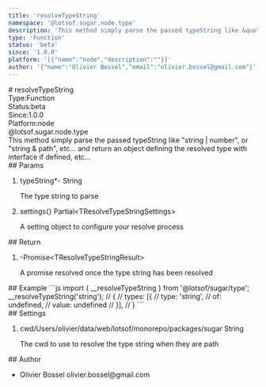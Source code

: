 ```yaml
---
title: 'resolveTypeString'
namespace: '@lotsof.sugar.node.type'
description: 'This method simply parse the passed typeString like &quot;string | number&quot;, or &quot;string &amp; path&quot;, etc... and return an object defining the resolved type with interface if defined, etc...'
type: 'Function'
status: 'beta'
since: '1.0.0'
platform: '[{"name":"node","description":""}]'
author: '{"name":"Olivier Bossel","email":"olivier.bossel@gmail.com"}'
---
```

<div class="docmap-mdx">
# resolveTypeString
<div class="_metas">
<div class="_type"><span class="_type-label">Type:</span><span class="_type-value">Function</span></div>
<div class="_status"><span class="_status-label">Status:</span><span class="_status-value -beta">beta</span></div>
<div class="_since"><span class="_since-label">Since:</span><span class="_since-value">1.0.0</span></div>
<div class="_platform"><span class="_platform-label">Platform:</span><span class="_platform-value -node">node</span></div>
</div>
<div class="_namespace">@lotsof.sugar.node.type</div>
<div class="_description typo-lead typo-format">
This method simply parse the passed typeString like &quot;string | number&quot;, or &quot;string &amp; path&quot;, etc... and return
an object defining the resolved type with interface if defined, etc...
</div>
<div class="_params">
## Params
<ol class="_list">
<li class="_item">
<span class="_name">typeString<span class="_required">*</span></span><span class="_default">-</span> <span class="_type">String</span>
<p class="_description">The type string to parse</p>
</li>
<li class="_item">
<span class="_name">settings</span><span class="_default">&lcub;&rcub;</span> <span class="_type">Partial&lt;TResolveTypeStringSettings&gt;</span>
<p class="_description">A setting object to configure your resolve process</p>
</li>
</ol>
</div>
<div class="_return">
## Return
<ol class="_list">
<li class="_item">
<span class="_default">-</span><span class="_type">Promise&lt;TResolveTypeStringResult&gt;</span>
<p class="_description">A promise resolved once the type string has been resolved</p>
</li>
</ol>
</div>
<div class="_examples">
## Example
```js
import { __resolveTypeString } from '@lotsof/sugar/type';
__resolveTypeString('string');
// {
//    types: [{
//       type: 'string',
//       of: undefined,
//       value: undefined
//    }],
// }
```
</div>
<div class="_settings">
## Settings
<ol class="_list">
<li class="_item">
<span class="_name">cwd</span><span class="_default">&sol;Users&sol;olivier&sol;data&sol;web&sol;lotsof&sol;monorepo&sol;packages&sol;sugar</span> <span class="_type">String</span>
<p class="_description">The cwd to use to resolve the type string when they are path</p>
</li>
</ol>
</div>
<div class="_author">
## Author
<ul class="_list">
<li class="_item">
<span class="_name">Olivier Bossel</span>
<span class="_email">olivier.bossel@gmail.com</span>
</li>
</ul>
</div>
</div>